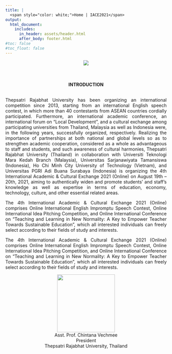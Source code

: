 ```yaml
---
title: |
  <span style="color: white;">Home | IACE2021</span>
output:
  html_document: 
    includes:
      in_header: assets/header.html
      after_body: footer.html
#toc: false
#toc_float: false
---
```


<link rel="stylesheet" href="styles.css" type="text/css">  

<!-- ```{r, echo=FALSE, warning=FALSE, layout='l-screen'} -->
<!-- knitr::include_graphics("images/blue-logo.png") -->
<!-- ```   -->

<style>
body {
text-align: justify}
</style>

<center>

![](images/all-logo.png)\
<br> <br> <br> **INTRODUCTION**

</center>

<br> 
  Thepsatri Rajabhat University has been organizing an international competition since 2013, starting from an international English speech contest, in which more than 40 contestants from ASEAN countries cordially participated. Furthermore, an international academic conference, an international forum on "Local Development", and a cultural exchange among participating universities from Thailand, Malaysia as well as Indonesia were, in the following years, successfully organized, respectively. Realizing the importance of partnerships at both national and global levels so as to strengthen academic cooperation, considered as a whole as advantageous to staff and students, and such awareness of cultural harmonies, Thepsatri Rajabhat University (Thailand) in collaboration with Universiti Teknologi Mara Kedah Branch (Malaysia), Universitas Sarjanawiyata Tamansiswa (Indonesia), Ho Chi Minh City University of Technology (Vietnam), and Universitas PGRI Adi Buana Surabaya (Indonesia) is organizing the 4th International Academic & Cultural Exchange 2021 (Online) on August 19th -- 20th, 2021, aiming to authentically widen and promote students' and staff's knowledge as well as expertise in terms of education, economy, technology, culture, and other essential related areas.

  The 4th International Academic & Cultural Exchange 2021 (Online) comprises Online International English Impromptu Speech Contest, Online International Idea Pitching Competition, and Online International Conference on "Teaching and Learning in New Normality: A Key to Empower Teacher Towards Sustainable Education", which all interested individuals can freely select according to their fields of study and interests.

  The 4th International Academic & Cultural Exchange 2021 (Online) comprises Online International English Impromptu Speech Contest, Online International Idea Pitching Competition, and Online International Conference on "Teaching and Learning in New Normality: A Key to Empower Teacher Towards Sustainable Education", which all interested individuals can freely select according to their fields of study and interests.

<center>
![](images/sign_chintana.jpg){width="180"}\
Asst. Prof. Chintana Vechmee\
President\
Thepsatri Rajabhat University, Thailand
</center>  

